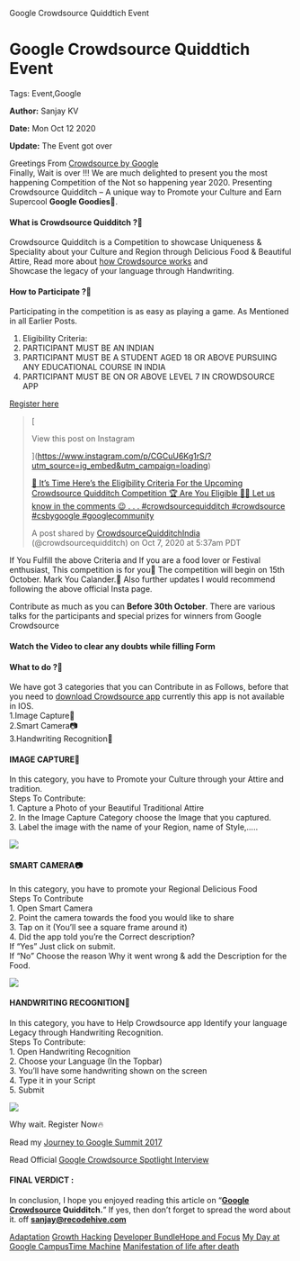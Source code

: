    Google Crowdsource Quiddtich Event

Google Crowdsource Quiddtich Event
==================================

Tags: Event,Google

**Author:** Sanjay KV

**Date:** Mon Oct 12 2020

**Update:** The Event got over

Greetings From [Crowdsource by Google](https://crowdsource.google.com/about/)  
Finally, Wait is over !!! We are much delighted to present you the most happening Competition of the Not so happening year 2020. Presenting Crowdsource Quidditch – A unique way to Promote your Culture and Earn Supercool **Google Goodies**🤩.

#### **What is Crowdsource Quidditch** ?🤔

Crowdsource Quidditch is a Competition to showcase Uniqueness & Speciality about your Culture and Region through Delicious Food & Beautiful Attire, Read more about [how Crowdsource works](https://crowdsource.google.com/about/how-it-works/) and  
Showcase the legacy of your language through Handwriting.

#### How to Participate ?🤔

  
Participating in the competition is as easy as playing a game. As Mentioned in all Earlier Posts.

1.  Eligibility Criteria:
2.  PARTICIPANT MUST BE AN INDIAN
3.  PARTICIPANT MUST BE A STUDENT AGED 18 OR ABOVE PURSUING ANY EDUCATIONAL COURSE IN INDIA
4.  PARTICIPANT MUST BE ON OR ABOVE LEVEL 7 IN CROWDSOURCE APP

[Register here](https://docs.google.com/forms/d/e/1FAIpQLScnQ1kt1KsMFj5VUu06-xcmltosUlrVBUrKby4cImXU6aChLg/viewform)

> [
> 
> View this post on Instagram
> 
> ](https://www.instagram.com/p/CGCuU6Kg1rS/?utm_source=ig_embed&utm_campaign=loading)
> 
> [🎊 It’s Time Here’s the Eligibility Criteria For the Upcoming Crowdsource Quidditch Competition 🏆 Are You Eligible 🤔💭 Let us know in the comments 😉 . . . #crowdsourcequidditch #crowdsource #csbygoogle #googlecommunity](https://www.instagram.com/p/CGCuU6Kg1rS/?utm_source=ig_embed&utm_campaign=loading)
> 
> A post shared by [CrowdsourceQuidditchIndia](https://www.instagram.com/crowdsourcequidditch/?utm_source=ig_embed&utm_campaign=loading) (@crowdsourcequidditch) on Oct 7, 2020 at 5:37am PDT

If You Fulfill the above Criteria and If you are a food lover or Festival enthusiast, This competition is for you🥳 The competition will begin on 15th October. Mark You Calander.📆 Also further updates I would recommend following the above official Insta page.

Contribute as much as you can **Before 30th October**. There are various talks for the participants and special prizes for winners from Google Crowdsource

#### Watch the Video to clear any doubts while filling Form

#### What to do ?🤔

  
We have got 3 categories that you can Contribute in as Follows, before that you need to [download Crowdsource app](https://play.google.com/store/apps/details?id=com.google.android.apps.village.boond&referrer=utm_source%3Dwebsite%26utm_medium%3Dtopbanner) currently this app is not available in IOS.  
1.Image Capture📸  
2.Smart Camera📷  
3.Handwriting Recognition💮

#### IMAGE CAPTURE📸

  
In this category, you have to Promote your Culture through your Attire and tradition.  
Steps To Contribute:  
1\. Capture a Photo of your Beautiful Traditional Attire  
2\. In the Image Capture Category choose the Image that you captured.  
3\. Label the image with the name of your Region, name of Style,…..

![](https://recodehive.com/wp-content/uploads/2020/10/Blue-Ocean-Photo-Summer-Instagram-Post-1024x1024.png)

#### SMART CAMERA📷

  
In this category, you have to promote your Regional Delicious Food  
Steps To Contribute  
1\. Open Smart Camera  
2\. Point the camera towards the food you would like to share  
3\. Tap on it (You’ll see a square frame around it)  
4\. Did the app told you’re the Correct description?  
If “Yes” Just click on submit.  
If “No” Choose the reason Why it went wrong & add the Description for the Food.

![](https://recodehive.com/wp-content/uploads/2020/10/Blue-Ocean-Photo-Summer-Instagram-Post-2-1024x1024.png)

#### HANDWRITING RECOGNITION💮

  
In this category, you have to Help Crowdsource app Identify your language Legacy through Handwriting Recognition.  
Steps To Contribute:  
1\. Open Handwriting Recognition  
2\. Choose your Language (In the Topbar)  
3\. You’ll have some handwriting shown on the screen  
4\. Type it in your Script  
5\. Submit

![](https://recodehive.com/wp-content/uploads/2020/10/Blue-Ocean-Photo-Summer-Instagram-Post-4-1024x1024.png)

Why wait. Register Now🔥

Read my [Journey to Google Summit 2017](https://recodehive.com/my-day-at-google-campus-hyderabad/)

Read Official [Google Crowdsource Spotlight Interview](https://crowdsource.google.com/about/blog/community-spotlight-friendship/)

#### FINAL VERDICT :

In conclusion, I hope you enjoyed reading this article on “**[Google Crowdsource](https://crowdsource.google.com/about/) Quidditch.**” If yes, then don’t forget to spread the word about it. off **[sanjay@recodehive.com](https://recodehive.com/about-us/)**

[Adaptation](https://recodehive.com/the-adaptation/) [Growth Hacking](https://recodehive.com/tag/growth-hacking/) [Developer Bundle](https://recodehive.com/category/dev-labs/)[Hope and Focus](https://recodehive.com/hopeandfocus/) [My Day at Google Campus](https://recodehive.com/my-day-at-google-campus-hyderabad/)[Time Machine](https://recodehive.com/time-machine-2-0/) [Manifestation of life after death](https://recodehive.com/the-manifestation-of-life-after-death/)